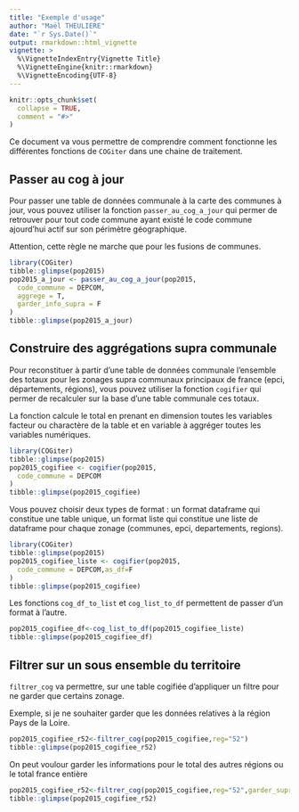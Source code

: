 ```yaml
---
title: "Exemple d'usage"
author: "Maël THEULIERE"
date: "`r Sys.Date()`"
output: rmarkdown::html_vignette
vignette: >
  %\VignetteIndexEntry{Vignette Title}
  %\VignetteEngine{knitr::rmarkdown}
  %\VignetteEncoding{UTF-8}
---
```


```r
knitr::opts_chunk$set(
  collapse = TRUE,
  comment = "#>"
)
```

Ce document va vous permettre de comprendre comment fonctionne les différentes fonctions de `COGiter` dans une chaine de traitement.

## Passer au cog à jour

Pour passer une table de données communale à la carte des communes à jour, vous pouvez utiliser la fonction `passer_au_cog_a_jour` qui permer de retrouver pour tout code commune ayant existé le code commune ajourd'hui actif sur son périmètre géographique. 

Attention, cette règle ne marche que pour les fusions de communes.

```r
library(COGiter)
tibble::glimpse(pop2015)
pop2015_a_jour <- passer_au_cog_a_jour(pop2015,
  code_commune = DEPCOM,
  aggrege = T,
  garder_info_supra = F
)
tibble::glimpse(pop2015_a_jour)
```

## Construire des aggrégations supra communale

Pour reconstituer à partir d'une table de données communale l'ensemble des totaux pour les zonages supra communaux principaux de france (epci, départements, régions), vous pouvez utiliser la fonction `cogifier` qui permer de recalculer sur la base d'une table communale ces totaux. 

La fonction calcule le total en prenant en dimension toutes les variables facteur ou charactère de la table et en variable à aggréger toutes les variables numériques. 

```r
library(COGiter)
tibble::glimpse(pop2015)
pop2015_cogifiee <- cogifier(pop2015,
  code_commune = DEPCOM
)
tibble::glimpse(pop2015_cogifiee)
```

Vous pouvez choisir deux types de format : un format dataframe qui constitue une table unique, un format liste qui constitue une liste de dataframe pour chaque zonage (communes, epci, departements, regions).

```r
library(COGiter)
tibble::glimpse(pop2015)
pop2015_cogifiee_liste <- cogifier(pop2015,
  code_commune = DEPCOM,as_df=F
)
tibble::glimpse(pop2015_cogifiee)
```

Les fonctions `cog_df_to_list` et `cog_list_to_df` permettent de passer d'un format à l'autre.

```r
pop2015_cogifiee_df<-cog_list_to_df(pop2015_cogifiee_liste)
tibble::glimpse(pop2015_cogifiee_df)
```

## Filtrer sur un sous ensemble du territoire

`filtrer_cog` va permettre, sur une table cogifiée d'appliquer un filtre pour ne garder que certains zonage.

Exemple, si je ne souhaiter garder que les données relatives à la région Pays de la Loire.

```r
pop2015_cogifiee_r52<-filtrer_cog(pop2015_cogifiee,reg="52")
tibble::glimpse(pop2015_cogifiee_r52)
```

On peut voulour garder les informations pour le total des autres régions ou le total france entière

```r
pop2015_cogifiee_r52<-filtrer_cog(pop2015_cogifiee,reg="52",garder_supra = ">=")
tibble::glimpse(pop2015_cogifiee_r52)
```
